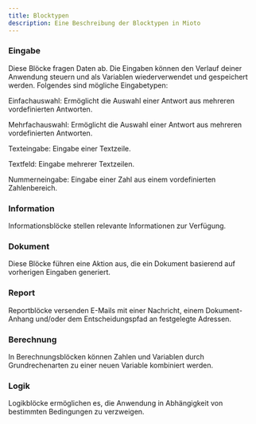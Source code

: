 ```yaml
---
title: Blocktypen
description: Eine Beschreibung der Blocktypen in Mioto
---
```


### Eingabe

Diese Blöcke fragen Daten ab. Die Eingaben können den Verlauf deiner Anwendung steuern und als Variablen wiederverwendet und gespeichert werden. Folgendes sind mögliche Eingabetypen:

Einfachauswahl: Ermöglicht die Auswahl einer Antwort aus mehreren vordefinierten Antworten.

Mehrfachauswahl: Ermöglicht die Auswahl einer Antwort aus mehreren vordefinierten Antworten.

Texteingabe: Eingabe einer Textzeile.

Textfeld: Eingabe mehrerer Textzeilen.

Nummerneingabe: Eingabe einer Zahl aus einem vordefinierten Zahlenbereich.

### Information

Informationsblöcke stellen relevante Informationen zur Verfügung.

### Dokument

Diese Blöcke führen eine Aktion aus, die ein Dokument basierend auf vorherigen Eingaben generiert.

### Report

Reportblöcke versenden E-Mails mit einer Nachricht, einem Dokument-Anhang und/oder dem Entscheidungspfad an festgelegte Adressen.

### Berechnung

In Berechnungsblöcken können Zahlen und Variablen durch Grundrechenarten zu einer neuen Variable kombiniert werden.

### Logik

Logikblöcke ermöglichen es, die Anwendung in Abhängigkeit von bestimmten Bedingungen zu verzweigen.
